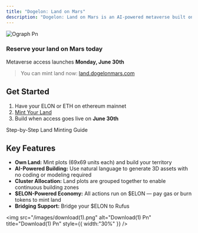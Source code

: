 ```yaml
---
title: "Dogelon: Land on Mars"
description: "Dogelon: Land on Mars is an AI-powered metaverse built on Rufus Chain. Explore, build, and own land in a Mars-themed world where your imagination drives the terrain."
---
```


![Ograph Pn](/images/ograph.png)

### Reserve your land on Mars today

Metaverse access launches **Monday, June 30th**

> You can mint land now: [land.dogelonmars.com](https://land.dogelonmars.com)

## Get Started

1. Have your ELON or ETH on ethereum mainnet
2. [Mint Your Land](https://land.dogelonmars.com)
3. Build when access goes live on **June 30th**

<Card title="How to Get Land in the Metaverse" icon="newspaper" href="/guides/land-on-mars/how-to-mint-land">
  Step-by-Step Land Minting Guide
</Card>

## Key Features

- **Own Land:** Mint plots (69x69 units each) and build your territory
- **AI-Powered Building:** Use natural language to generate 3D assets with no coding or modeling required
- **Cluster Allocation:** Land plots are grouped together to enable continuous building zones
- **\$ELON-Powered Economy:** All actions run on \$ELON — pay gas or burn tokens to mint land
- **Bridging Support:** Bridge your \$ELON to Rufus

<img
  src="/images/download(1).png"
  alt="Download(1) Pn"
  title="Download(1) Pn"
  style={{ width:"30%" }}
/>